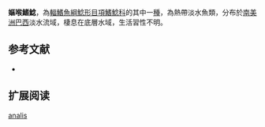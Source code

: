 {{Speciesbox
| name = 嫗喉鰭鯰
| image = 
| image_width = 250px
| status = NE
| status_system = IUCN3.1
| genus = Trachelyopterus
| species = analis
| authority = Eigenmann & Eigenmann, 1888
| synonyms = *''Trachycorystes analis '',Eigenmann & Eigenmann, 1888 
}}
'''嫗喉鰭鯰'''，為[[輻鰭魚綱|輻鰭魚綱]][[鯰形目|鯰形目]][[項鰭鯰科|項鰭鯰科]]的其中一[[種|種]]，為熱帶淡水魚類，分布於[[南美洲|南美洲]][[巴西|巴西]]淡水流域，棲息在底層水域，生活習性不明。
==参考文献==
*{{FishBase_species|genus=Trachelyopterus|species=analis|year=2015|month=5}}

== 扩展阅读 ==
{{refbegin}}
{{wikispecies-inline|Trachelyopterus analis|嫗喉鰭鯰}}
{{refend}}
{{Taxonbar|from=Q6429621}}

[[Category:喉鰭鯰屬|analis]]